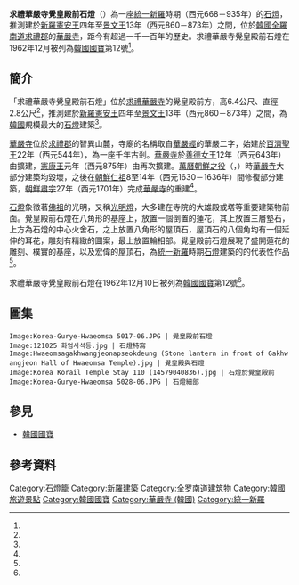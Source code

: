 {{Coord|35.257170|127.497484|display=title}}

{{文物信息框
| title = 求禮華嚴寺覺皇殿前石燈
| image = 111018 화엄사석등.jpg
| image_caption = 求禮華嚴寺覺皇殿前石燈
| original_name = 구례 화엄사 각황전 앞 석등
| translated = Stone Lantern at Gakhwangjeon Hall of Hwaeomsa Temple, Gurye
| created = [[9世紀|9世紀]]
| period = [[統一新羅|統一新羅]]
| size = 6.4公尺
| type = [[燈籠_(建築裝飾)|燈]]
| location = [[全羅南道|全羅南道]][[求禮郡|求禮郡]]
| id = [[韓國國寶|韓國國寶]]第12號
}}

{{Location map | South Korea | width=180 | caption=求禮華嚴寺覺皇殿前石燈在[[大韓民國|韓國]]的位置| lat_deg=35.257170| lon_deg=127.497484}}

'''求禮華嚴寺覺皇殿前石燈'''（{{lang-ko|구례 화엄사 각황전 앞 석등}}）為一座[[統一新羅|統一新羅]]時期（西元668－935年）的[[燈籠_(建築裝飾)|石燈]]，推測建於[[新羅|新羅]][[憲安王|憲安王]]四年至[[景文王|景文王]]13年（西元860－873年）之間，位於[[大韓民國|韓國]][[全羅南道|全羅南道]][[求禮郡|求禮郡]]的[[華嚴寺_(韓國)|華嚴寺]]，距今有超過一千一百年的歷史。求禮華嚴寺覺皇殿前石燈在1962年12月被列為[[韓國國寶|韓國國寶]]第12號<ref name="heritage_12"/>。

== 簡介 ==

「求禮華嚴寺覺皇殿前石燈」位於[[華嚴寺_(韓國)|求禮華嚴寺]]的覺皇殿前方，高6.4公尺、直徑2.8公尺<ref name="華嚴寺_koreatriptips"/>，推測建於[[新羅|新羅]][[憲安王|憲安王]]四年至[[景文王|景文王]]13年（西元860－873年）之間，為[[大韓民國|韓國]]規模最大的[[燈籠_(建築裝飾)|石燈]]建築<ref name="韓國學中央研究院"/>。

[[華嚴寺_(韓國)|華嚴寺]]位於[[求禮郡|求禮郡]]{{lk|馬山面|마산면 (구례군)}}的智異山麓，寺廟的名稱取自[[華嚴經|華嚴經]]的華嚴二字，始建於[[百濟聖王|百濟聖王]]22年（西元544年），為一座千年古剎。[[華嚴寺_(韓國)|華嚴寺]]於[[善德女王|善德女王]]12年（西元643年）由{{lk|慈藏律師|자장}}擴建，[[憲康王|憲康王]]元年（西元875年）由{{lk|道詵國師|도선}}再次擴建。[[萬曆朝鮮之役|萬曆朝鮮之役]]（{{lang-ko|임진왜란}}，{{lang-ja|文禄・慶長の役}}）時[[華嚴寺_(韓國)|華嚴寺]]大部分建築均毀壞，之後在[[朝鮮仁祖|朝鮮仁祖]]8至14年（西元1630－1636年）間修復部分建築，[[朝鮮肅宗|朝鮮肅宗]]27年（西元1701年）完成[[華嚴寺_(韓國)|華嚴寺]]的重建<ref name="華嚴寺_韓國觀光公社"/>。

[[燈籠_(建築裝飾)|石燈]]象徵著[[佛祖|佛祖]]的光明，又稱[[光明燈|光明燈]]，大多建在寺院的大雄殿或塔等重要建築物前面。覺皇殿前石燈在八角形的基座上，放置一個倒置的蓮花，其上放置三層墊石，上方為石燈的中心火舍石，之上放置八角形的屋頂石，屋頂石的八個角均有一個延伸的耳花，雕刻有精緻的圖案，最上放置輪相部。覺皇殿前石燈展現了盛開蓮花的雕刻、樸實的基座，以及宏偉的屋頂石，為[[統一新羅|統一新羅]]時期[[燈籠_(建築裝飾)|石燈]]建築的的代表性作品<ref name="heritage_12_en"/>。

求禮華嚴寺覺皇殿前石燈在1962年12月10日被列為[[韓國國寶|韓國國寶]]第12號<ref name="heritage_12"/>。

==圖集==

<gallery mode="packed">
 Image:Korea-Gurye-Hwaeomsa 5017-06.JPG | 覺皇殿前石燈
 Image:121025 화엄사석등.jpg | 石燈特寫
 Image:Hwaeomsagakhwangjeonapseokdeung (Stone lantern in front of Gakhwangjeon Hall of Hwaeomsa Temple).jpg | 覺皇殿與石燈
 Image:Korea Korail Temple Stay 110 (14579040836).jpg | 石燈於覺皇殿前
 Image:Korea-Gurye-Hwaeomsa 5028-06.JPG | 石燈細部
</gallery>

== 參見 ==

{{Commons|Category:Stone Lantern of Hwaeomsa}}
* [[韓國國寶|韓國國寶]]

== 參考資料 ==

{{Reflist|30em|refs=

<ref name="heritage_12">{{Cite web | url=http://www.heritage.go.kr/heri/cul/culSelectDetail.do?VdkVgwKey=11,00120000,36&pageNo=1_1_1_1 | title=구례 화엄사 각황전 앞 석등 (求禮 華嚴寺 覺皇殿 앞 石燈) | publisher=[[文化財廳|文化財廳]] | accessdate=2020-09-25 | language=ko | archive-date=2020-09-25 | archive-url=https://web.archive.org/web/20200925083125/http://www.heritage.go.kr/heri/cul/culSelectDetail.do?VdkVgwKey=11%2C00120000%2C36&pageNo=1_1_1_1 | dead-url=no }}</ref>

<ref name="heritage_12_en">{{Cite web | url=http://english.cha.go.kr/chaen/search/selectGeneralSearchDetail.do?mn=EN_02_02&sCcebKdcd=11&ccebAsno=00120000&sCcebCtcd=36&pageIndex=2&region=&canAsset=&ccebPcd1=&searchWrd=&startNum=&endNum=&stCcebAsdt=&enCcebAsdt=&canceled=&ccebKdcd=&ccebCtcd= | title=Stone Lantern at Gakhwangjeon Hall of Hwaeomsa Temple, Gurye | publisher=Cultural Heritage Administration | accessdate=2020-09-25 | language=en | archive-date=2020-09-25 | archive-url=https://web.archive.org/web/20200925083125/http://english.cha.go.kr/chaen/search/selectGeneralSearchDetail.do?mn=EN_02_02&sCcebKdcd=11&ccebAsno=00120000&sCcebCtcd=36&pageIndex=2&region=&canAsset=&ccebPcd1=&searchWrd=&startNum=&endNum=&stCcebAsdt=&enCcebAsdt=&canceled=&ccebKdcd=&ccebCtcd= | dead-url=no }}</ref>

<ref name="韓國學中央研究院">{{Cite web | url=http://encykorea.aks.ac.kr/Contents/Item/E0064787 | title=구례 화엄사 각황전 앞 석등(求禮華嚴寺覺皇殿─石燈) | publisher=[[韓國學中央研究院|韓國學中央研究院]] | accessdate=2020-09-25 | language=ko | archive-date=2020-09-25 | archive-url=https://web.archive.org/web/20200925083127/https://cdn.jsdelivr.net/font-iropke-batang/1.2/font-iropke-batang.css | dead-url=no }}</ref>

<ref name="華嚴寺_koreatriptips">{{Cite web | url=http://www.koreatriptips.com/zh-tw/tourist-attractions/332423.html | title=華嚴寺(화엄사) | publisher=koreatriptips | accessdate=2020-09-26 | language=zh-hant | archive-date=2020-09-26 | archive-url=https://web.archive.org/web/20200926070325/http://www.koreatriptips.com/zh-tw/tourist-attractions/332423.html | dead-url=no }}</ref>

<ref name="華嚴寺_韓國觀光公社">{{Cite web | url=https://big5chinese.visitkorea.or.kr/cht/ATT/3_2_view.jsp?cid=332423 | title=華嚴寺 | publisher=韓國觀光公社 | accessdate=2020-09-25 | language=zh-hant | archive-date=2020-09-25 | archive-url=https://web.archive.org/web/20200925083128/https://big5chinese.visitkorea.or.kr/cht/ATT/3_2_view.jsp?cid=332423 | dead-url=no }}</ref>
(실상사(남원))
}}

[[Category:石燈籠|Category:石燈籠]]
[[Category:新羅建築|Category:新羅建築]]
[[Category:全罗南道建筑物|Category:全罗南道建筑物]]
[[Category:韓國旅遊景點|Category:韓國旅遊景點]]
[[Category:韓國國寶|Category:韓國國寶]]
[[Category:華嚴寺_(韓國)|Category:華嚴寺 (韓國)]]
[[Category:統一新羅|Category:統一新羅]]